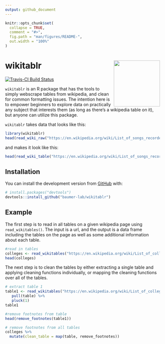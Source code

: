 ```yaml
---
output: github_document
---
```


<!-- README.md is generated from README.Rmd. Please edit that file -->

```r
knitr::opts_chunk$set(
  collapse = TRUE,
  comment = "#>",
  fig.path = "man/figures/README-",
  out.width = "100%"
)
```
# wikitablr <img src="man/figures/wikitablr_hex_logo.png" align="right" height=150/>

<!-- badges: start -->
[![Travis-CI Build Status](https://travis-ci.org/jkeast/wikitablr.svg?branch=master)](https://travis-ci.org/jkeast/wikitablr) 
<!-- badges: end -->


`wikitablr` is an R package that has the tools to simply webscrape tables from wikipedia, and clean for common formatting issues. The intention here is to empower beginners to explore data on practically any subject that interests them (as long as there's a wikipedia table on it), but anyone can utilize this package.

`wikitablr` takes data that looks like this:

```r
library(wikitablr)
head(read_wiki_raw("https://en.wikipedia.org/wiki/List_of_songs_recorded_by_the_Beatles", 2))

```

and makes it look like this:

```r
head(read_wiki_table("https://en.wikipedia.org/wiki/List_of_songs_recorded_by_the_Beatles", 2))

```

## Installation

You can install the development version from [GitHub](https://github.com/) with:

``` r
# install.packages("devtools")
devtools::install_github("baumer-lab/wikitablr")
```
## Example

The first step is to read in all tables on a given wikipedia page using `read_wikitables()`. The input is a url, and the output is a data frame including the tables on the page as well as some additional information about each table. 

```r
#read in tables
colleges <- read_wikitables("https://en.wikipedia.org/wiki/List_of_colleges_and_universities_in_Massachusetts")
head(colleges)
```

The next step is to clean the tables by either extracting a single table and applying cleaning functions individually, or mapping the cleaning functions over all of the tables.

```r
# extract table 1
table1 <- read_wikitables("https://en.wikipedia.org/wiki/List_of_colleges_and_universities_in_Massachusetts") %>%
   pull(table) %>%
   pluck(1) 
table1
```

```r
#remove footnotes from table
head(remove_footnotes(table1))
```

```r
# remove footnotes from all tables
colleges %>%
  mutate(clean_table = map(table, remove_footnotes))
```


